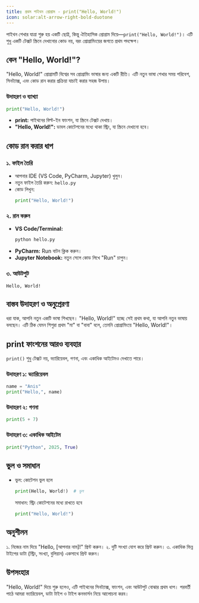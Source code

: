```yaml
---
title: প্রথম পাইথন প্রোগ্রাম - print("Hello, World!")
icon: solar:alt-arrow-right-bold-duotone
---
```


পাইথন শেখার যাত্রা শুরু হয় একটি ছোট্ট, কিন্তু ঐতিহাসিক প্রোগ্রাম দিয়ে—`print("Hello, World!")`। এটি শুধু একটি টেক্সট স্ক্রিনে দেখানোর কোড নয়, বরং প্রোগ্রামিংয়ের জগতে প্রথম পদক্ষেপ।

## কেন "Hello, World!"?

"Hello, World!" প্রোগ্রামটি বিশ্বের সব প্রোগ্রামিং ভাষার জন্য একটি রীতি। এটি নতুন ভাষা শেখার সময় পরিবেশ, সিনট্যাক্স, এবং কোড রান করার প্রক্রিয়া যাচাই করার সহজ উপায়।

### উদাহরণ ও ব্যাখ্যা

```python
print("Hello, World!")
```

- **print:** পাইথনের বিল্ট-ইন ফাংশন, যা স্ক্রিনে টেক্সট দেখায়।
- **"Hello, World!":** ডাবল কোটেশনের মধ্যে থাকা স্ট্রিং, যা স্ক্রিনে দেখানো হবে।

## কোড রান করার ধাপ

### ১. ফাইল তৈরি
- আপনার IDE (VS Code, PyCharm, Jupyter) খুলুন।
- নতুন ফাইল তৈরি করুন: `hello.py`
- কোড লিখুন:
  ```python
  print("Hello, World!")
  ```

### ২. রান করুন
- **VS Code/Terminal:**
  ```bash
  python hello.py
  ```
- **PyCharm:** Run বাটন ক্লিক করুন।
- **Jupyter Notebook:** নতুন সেলে কোড লিখে "Run" চাপুন।

### ৩. আউটপুট
```
Hello, World!
```

## বাস্তব উদাহরণ ও অনুপ্রেরণা

ধরা যাক, আপনি নতুন একটি ভাষা শিখছেন। "Hello, World!" হচ্ছে সেই প্রথম কথা, যা আপনি নতুন ভাষায় বলছেন। এটি ঠিক যেমন শিশুরা প্রথম "মা" বা "বাবা" বলে, তেমনি প্রোগ্রামিংয়ে "Hello, World!"।

## print ফাংশনের আরও ব্যবহার

`print()` শুধু টেক্সট নয়, ভ্যারিয়েবল, গণনা, এবং একাধিক আইটেমও দেখাতে পারে।

### উদাহরণ ১: ভ্যারিয়েবল
```python
name = "Anis"
print("Hello,", name)
```

### উদাহরণ ২: গণনা
```python
print(5 + 7)
```

### উদাহরণ ৩: একাধিক আইটেম
```python
print("Python", 2025, True)
```

## ভুল ও সমাধান

- ভুল: কোটেশন ভুল হলে
  ```python
  print(Hello, World!)  # ভুল
  ```
  সমাধান: স্ট্রিং কোটেশনের মধ্যে রাখতে হবে
  ```python
  print("Hello, World!")
  ```

## অনুশীলন

১. নিজের নাম দিয়ে "Hello, [আপনার নাম]!" প্রিন্ট করুন।
২. দুটি সংখ্যা যোগ করে প্রিন্ট করুন।
৩. একাধিক ভিন্ন টাইপের ডাটা (স্ট্রিং, সংখ্যা, বুলিয়ান) একসাথে প্রিন্ট করুন।

## উপসংহার

"Hello, World!" দিয়ে শুরু হলেও, এটি পাইথনের সিনট্যাক্স, ফাংশন, এবং আউটপুট বোঝার প্রথম ধাপ। পরবর্তী পাঠে আমরা ভ্যারিয়েবল, ডাটা টাইপ ও টাইপ কনভার্সন নিয়ে আলোচনা করব।
